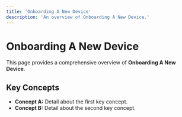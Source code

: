 ```yaml
---
title: 'Onboarding A New Device'
description: 'An overview of Onboarding A New Device.'
---
```


# Onboarding A New Device

This page provides a comprehensive overview of **Onboarding A New Device**.

## Key Concepts

* **Concept A:** Detail about the first key concept.
* **Concept B:** Detail about the second key concept.
